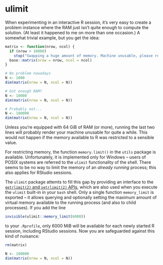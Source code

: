 # ulimit

When experimenting in an interactive R session, it's very easy to create a problem instance where the RAM just isn't quite enough to compute the solution.  (At least it happened to me on more than one occasion.)  A somewhat trivial example, but you get the idea:

```r
matrix <- function(nrow, ncol) {
  if (nrow > 10000)
    stop("Swapping a huge amount of memory. Machine unusable, please reboot")
  base::matrix(nrow = nrow, ncol = ncol)
}
```

```r
# No problem nowadays
N <- 1000
dim(matrix(nrow = N, ncol = N))

# Got enough RAM?
N <- 10000
dim(matrix(nrow = N, ncol = N))

# Probably not...
N <- 100000
dim(matrix(nrow = N, ncol = N))
```

Unless you're equipped with 64 GiB of RAM (or more), running the last two lines will probably render your machine unusable for quite a while.  This would not happen if the memory available to R was restricted to a sensible value.

For restricting memory, the function `memory.limit()` in the `utils` package is available.  Unfortunately, it is implemented only for Windows -- users of POSIX systems are referred to the `ulimit` functionality of the shell.  There seems to be no way to limit the memory of an *already running* process; this also applies for RStudio sessions.

The `ulimit` package attemts to fill this gap by providing an interface to the [`getrlimit(2)` and `setrlimit(2)` APIs](http://linux.die.net/man/2/getrlimit), which are also used when you execute the `ulimit` built-in in your `bash` shell.  Only a single function `memory_limit` is exported -- it allows querying and optionally setting the maximum amount of virtual memory available to the running process (and also to child processes).  If you add the line

```r
invisible(ulimit::memory_limit(6000))
```

to your `.Rprofile`, only 6000 MiB will be available for each newly started R session, including RStudio sessions.  Now you are safeguarded against this kind of nuisance:

```r
rm(matrix)
```

```r
N <- 100000
dim(matrix(nrow = N, ncol = N))
```
